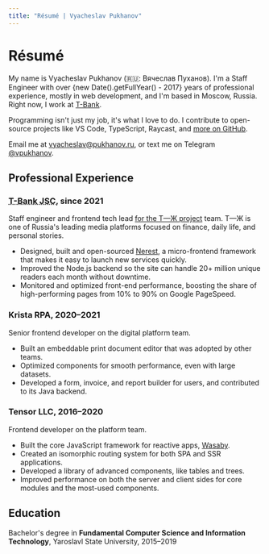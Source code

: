 ```yaml
---
title: "Résumé | Vyacheslav Pukhanov"
---
```


# Résumé

My name is Vyacheslav Pukhanov (🇷🇺: <span lang="ru">Вячеслав Пуханов</span>). I'm a Staff Engineer with over {new Date().getFullYear() - 2017} years of professional experience, mostly in web development, and I'm based in Moscow, Russia. Right now, I work at [T-Bank](https://tbank.ru).

Programming isn't just my job, it's what I love to do. I contribute to open-source projects like VS Code, TypeScript, Raycast, and [more on GitHub](https://github.com/vpukhanov).

Email me at [vyacheslav@pukhanov.ru](mailto:vyacheslav@pukhanov.ru), or text me on Telegram [@vpukhanov](https://t.me/vpukhanov).

## Professional Experience

### <abbr title="Formerly Tinkoff Bank JSC">T-Bank JSC</abbr>, since 2021

Staff engineer and frontend tech lead [for the Т—Ж project](https://journal.tinkoff.ru) team. Т—Ж is one of Russia's leading media platforms focused on finance, daily life, and personal stories.

- Designed, built and open-sourced [Nerest](https://github.com/nerestjs/nerest), a micro-frontend framework that makes it easy to launch new services quickly.
- Improved the Node.js backend so the site can handle 20+ million unique readers each month without downtime.
- Monitored and optimized front-end performance, boosting the share of high-performing pages from 10% to 90% on Google PageSpeed.

### Krista RPA, 2020–2021

Senior frontend developer on the digital platform team.

- Built an embeddable print document editor that was adopted by other teams.
- Optimized components for smooth performance, even with large datasets.
- Developed a form, invoice, and report builder for users, and contributed to its Java backend.

### Tensor LLC, 2016–2020

Frontend developer on the platform team.

- Built the core JavaScript framework for reactive apps, [Wasaby](https://wasaby.dev/).
- Created an isomorphic routing system for both SPA and SSR applications.
- Developed a library of advanced components, like tables and trees.
- Improved performance on both the server and client sides for core modules and the most-used components.

## Education

Bachelor's degree in **Fundamental Computer Science and Information Technology**, Yaroslavl State University, 2015–2019
